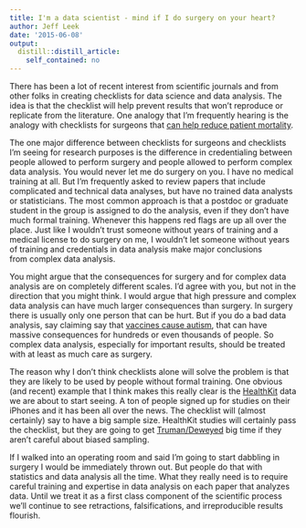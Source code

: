 ```yaml
---
title: I'm a data scientist - mind if I do surgery on your heart?
author: Jeff Leek
date: '2015-06-08'
output:
  distill::distill_article:
    self_contained: no
---
```


There has been a lot of recent interest from scientific journals and from other folks in creating checklists for data science and data analysis. The idea is that the checklist will help prevent results that won't reproduce or replicate from the literature. One analogy that I'm frequently hearing is the analogy with checklists for surgeons that [can help reduce patient mortality](http://www.nejm.org/doi/full/10.1056/NEJMsa0810119).

The one major difference between checklists for surgeons and checklists I'm seeing for research purposes is the difference in credentialing between people allowed to perform surgery and people allowed to perform complex data analysis. You would never let me do surgery on you. I have no medical training at all. But I'm frequently asked to review papers that include complicated and technical data analyses, but have no trained data analysts or statisticians. The most common approach is that a postdoc or graduate student in the group is assigned to do the analysis, even if they don't have much formal training. Whenever this happens red flags are up all over the place. Just like I wouldn't trust someone without years of training and a medical license to do surgery on me, I wouldn't let someone without years of training and credentials in data analysis make major conclusions from complex data analysis.

You might argue that the consequences for surgery and for complex data analysis are on completely different scales. I'd agree with you, but not in the direction that you might think. I would argue that high pressure and complex data analysis can have much larger consequences than surgery. In surgery there is usually only one person that can be hurt. But if you do a bad data analysis, say claiming say that [vaccines cause autism](http://www.ncbi.nlm.nih.gov/pubmed/9500320), that can have massive consequences for hundreds or even thousands of people. So complex data analysis, especially for important results, should be treated with at least as much care as surgery.

The reason why I don't think checklists alone will solve the problem is that they are likely to be used by people without formal training. One obvious (and recent) example that I think makes this really clear is the [HealthKit](https://developer.apple.com/healthkit/) data we are about to start seeing. A ton of people signed up for studies on their iPhones and it has been all over the news. The checklist will (almost certainly) say to have a big sample size. HealthKit studies will certainly pass the checklist, but they are going to get [Truman/Deweyed](http://en.wikipedia.org/wiki/Dewey_Defeats_Truman) big time if they aren't careful about biased sampling.

<div>
  If I walked into an operating room and said I'm going to start dabbling in surgery I would be immediately thrown out. But people do that with statistics and data analysis all the time. What they really need is to require careful training and expertise in data analysis on each paper that analyzes data. Until we treat it as a first class component of the scientific process we'll continue to see retractions, falsifications, and irreproducible results flourish.
</div>
